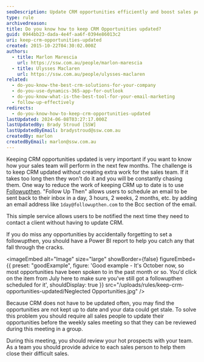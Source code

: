 ```yaml
---
seoDescription: Update CRM opportunities efficiently and boost sales performance by using Follow Up Then to schedule timely reminders and leveraging Power BI reports to identify potential gaps.
type: rule
archivedreason:
title: Do you know how to keep CRM Opportunities updated?
guid: 0944bb23-dada-4e4f-aa6f-0394e86013c2
uri: keep-crm-opportunities-updated
created: 2015-10-22T04:30:02.000Z
authors:
  - title: Marlon Marescia
    url: https://ssw.com.au/people/marlon-marescia
  - title: Ulysses Maclaren
    url: https://ssw.com.au/people/ulysses-maclaren
related:
  - do-you-know-the-best-crm-solutions-for-your-company
  - do-you-use-dynamics-365-app-for-outlook
  - do-you-know-what-is-the-best-tool-for-your-email-marketing
  - follow-up-effectively
redirects:
  - do-you-know-how-to-keep-crm-opportunities-updated
lastUpdated: 2024-06-08T03:27:17.000Z
lastUpdatedBy: Brady Stroud [SSW]
lastUpdatedByEmail: bradystroud@ssw.com.au
createdBy: marlon
createdByEmail: marlon@ssw.com.au
---
```


Keeping CRM opportunities updated is very important if you want to know how your sales team will perform in the next few months. The challenge is to keep CRM updated without creating extra work for the sales team. If it takes too long then they won't do it and you will be constantly chasing them.
One way to reduce the work of keeping CRM up to date is to use [Followupthen](https://www.followupthen.com). "Follow Up Then" allows users to schedule an email to be sent back to their inbox in a day, 3 hours, 2 weeks, 2 months, etc. by adding an email address like `1day@followupthen.com` to the Bcc section of the email.

This simple service allows users to be notified the next time they need to contact a client without having to update CRM.

If you do miss any opportunities by accidentally forgetting to set a followupthen, you should have a Power BI report to help you catch any that fall through the cracks.

<imageEmbed
  alt="Image"
  size="large"
  showBorder={false}
  figureEmbed={{
    preset: "goodExample",
    figure: 'Good example - It\'s October now, so most opportunities have been spoken to in the past month or so. You\'d click on the item from July here to make sure you\'ve still got a followupthen scheduled for it',
    shouldDisplay: true
  }}
  src="/uploads/rules/keep-crm-opportunities-updated/Neglected Opportunities.jpg"
/>

Because CRM does not have to be updated often, you may find the opportunities are not kept up to date and your data could get stale. To solve this problem you should require all sales people to update their opportunities before the weekly sales meeting so that they can be reviewed during this meeting in a group.

During this meeting, you should review your hot prospects with your team. As a team you should provide advice to each sales person to help them close their difficult sales.
